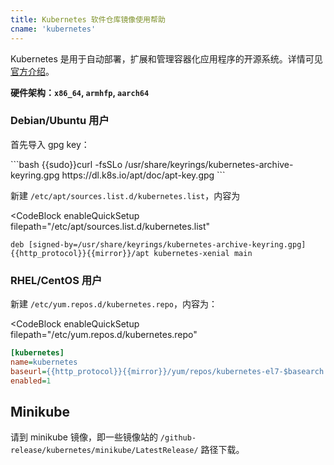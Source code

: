 ```yaml
---
title: Kubernetes 软件仓库镜像使用帮助
cname: 'kubernetes'
---
```


Kubernetes 是用于自动部署，扩展和管理容器化应用程序的开源系统。详情可见 [官方介绍](https://kubernetes.io/zh/)。

**硬件架构：`x86_64`, `armhfp`, `aarch64`**

### Debian/Ubuntu 用户

首先导入 gpg key：

<CodeBlock>
```bash
{{sudo}}curl -fsSLo /usr/share/keyrings/kubernetes-archive-keyring.gpg https://dl.k8s.io/apt/doc/apt-key.gpg
```
</CodeBlock>

新建 `/etc/apt/sources.list.d/kubernetes.list`，内容为

<CodeBlock
  enableQuickSetup
  filepath="/etc/apt/sources.list.d/kubernetes.list"
>

```properties
deb [signed-by=/usr/share/keyrings/kubernetes-archive-keyring.gpg] {{http_protocol}}{{mirror}}/apt kubernetes-xenial main
```

</CodeBlock>

### RHEL/CentOS 用户

新建 `/etc/yum.repos.d/kubernetes.repo`，内容为：

<CodeBlock
  enableQuickSetup
  filepath="/etc/yum.repos.d/kubernetes.repo"
>

```ini
[kubernetes]
name=kubernetes
baseurl={{http_protocol}}{{mirror}}/yum/repos/kubernetes-el7-$basearch
enabled=1
```

</CodeBlock>

## Minikube

请到 minikube 镜像，即一些镜像站的 `/github-release/kubernetes/minikube/LatestRelease/` 路径下载。

